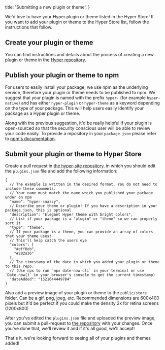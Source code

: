 
  title: 'Submitting a new plugin or theme',
}


We'd love to have your Hyper plugin or theme listed in the Hyper Store!
If you want to add your plugin or theme to the Hyper Store list, follow the instructions that follow.

## Create your plugin or theme

You can find instructions and details about the process of creating a new plugin or theme in the [Hyper repository](https://github.com/vercel/hyper/blob/canary/PLUGINS.md).

## Publish your plugin or theme to npm

For users to easily install your package, we use npm as the underlying service, therefore your plugin or theme needs to be published to npm.
We suggest that your plugin is named with the prefix `hyper-` (for example `hyper-native`) and has either `hyper-plugin` or `hyper-theme` as a keyword depending on the type of your package.
This will help users easily identify your package as a Hyper plugin or theme.

Along with the previous suggestion, it'd be really helpful if your plugin is open-sourced so that the security conscious user will be able to review your code easily. To provide a repository in your `package.json` please refer to
[npm's documentation](https://docs.npmjs.com/files/package.json#repository).

## Submit your plugin or theme to Hyper Store

Create a pull request in [the hyper-site repository](https://github.com/vercel/hyper-site), in which you should edit the `plugins.json` file and add the following information:

```
{
  // The example is written in the desired format. You do not need to include these comments.
  // Your name must match the name which you published your package under on npm
  "name": "hyper-snazzy",
  // Describe your theme or plugin! If you have a description in your package.json, this is optional
  "description": "Elegant Hyper theme with bright colors",
  // List if your package is a "plugin" or "theme" so we can properly sort it
  "type": "theme",
  // If your package is a theme, you can provide an array of colors that your theme uses!
  // This'll help catch the users eye
  "colors": [
    "#eff0eb",
    "#282a36"
  ],
  // The timestamp of the date in which you added your plugin or theme to this repo.
  // (Use npx to run `npx date-now-cli` in your terminal or use `Date.now()` in your browser's console to get the current timestamp)
  "dateAdded": "1521644449784"
}
```

Also add a preview image of your plugin or theme to the `public/store` folder. Can be a gif, png, jpeg, etc. Recommended dimensions are 600x400 pixels but it'd be perfect if you could make the density 2x for retina screens (1200x800)

After you've edited the `plugins.json` file and uploaded the preview image, you can submit a pull-request to [the repository](https://github.com/vercel/hyper-site) with your changes. Once you've done that, we'll review it and if it's all good, we'll accept!

That's it, we're looking forward to seeing all of your plugins and themes added!
